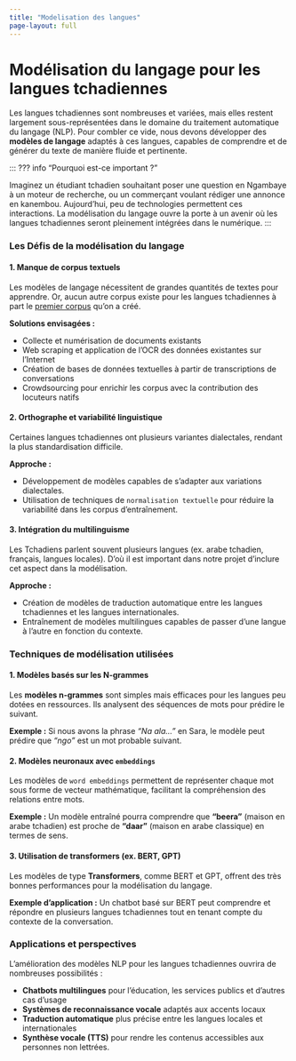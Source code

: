 ```yaml
---
title: "Modelisation des langues"
page-layout: full
---
```


# Modélisation du langage pour les langues tchadiennes

Les langues tchadiennes sont nombreuses et variées, mais elles restent largement sous-représentées dans le domaine du traitement automatique du langage (NLP). Pour combler ce vide, nous devons développer des **modèles de langage** adaptés à ces langues, capables de comprendre et de générer du texte de manière fluide et pertinente.


::: ??? info "Pourquoi est-ce important ?"

  Imaginez un étudiant tchadien souhaitant poser une question en Ngambaye à un moteur de recherche, ou un commerçant voulant rédiger une annonce en kanembou. Aujourd’hui, peu de technologies permettent ces interactions. La modélisation du langage ouvre la porte à un avenir où les langues tchadiennes seront pleinement intégrées dans le numérique.
:::

### Les Défis de la modélisation du langage

#### 1. Manque de corpus textuels

Les modèles de langage nécessitent de grandes quantités de textes pour apprendre. Or, aucun autre corpus existe pour les langues tchadiennes à part le [premier corpus](https://github.com/abdelazizharane/Corpus-Chadian-Languages "Corpus chadian languages") qu'on a créé.

**Solutions envisagées :**

-   Collecte et numérisation de documents existants
-   Web scraping et application de l'OCR des données existantes sur l'Internet
-   Création de bases de données textuelles à partir de transcriptions de conversations
-   Crowdsourcing pour enrichir les corpus avec la contribution des locuteurs natifs

#### 2. Orthographe et variabilité linguistique

Certaines langues tchadiennes ont plusieurs variantes dialectales, rendant la plus standardisation difficile.

**Approche :**

-   Développement de modèles capables de s’adapter aux variations dialectales.
-   Utilisation de techniques de `normalisation textuelle` pour réduire la variabilité dans les corpus d’entraînement.

#### 3. Intégration du multilinguisme

Les Tchadiens parlent souvent plusieurs langues (ex. arabe tchadien, français, langues locales). D'où il est important dans notre projet d'inclure cet aspect dans la modélisation.

**Approche :**

-   Création de modèles de traduction automatique entre les langues tchadiennes et les langues internationales.
-   Entraînement de modèles multilingues capables de passer d’une langue à l’autre en fonction du contexte.

### Techniques de modélisation utilisées

#### 1. Modèles basés sur les N-grammes

Les **modèles n-grammes** sont simples mais efficaces pour les langues peu dotées en ressources. Ils analysent des séquences de mots pour prédire le suivant.

**Exemple :** Si nous avons la phrase *"Na ala..."* en Sara, le modèle peut prédire que *"ngo"* est un mot probable suivant.

#### 2. Modèles neuronaux avec `embeddings`

Les modèles de `word embeddings` permettent de représenter chaque mot sous forme de vecteur mathématique, facilitant la compréhension des relations entre mots.

**Exemple :** Un modèle entraîné pourra comprendre que **"beera"** (maison en arabe tchadien) est proche de **"daar"** (maison en arabe classique) en termes de sens.

#### 3. Utilisation de transformers (ex. BERT, GPT)

Les modèles de type **Transformers**, comme BERT et GPT, offrent des très bonnes performances pour la modélisation du langage.

**Exemple d'application :** Un chatbot basé sur BERT peut comprendre et répondre en plusieurs langues tchadiennes tout en tenant compte du contexte de la conversation.

### Applications et perspectives

L’amélioration des modèles NLP pour les langues tchadiennes ouvrira de nombreuses possibilités :

-   **Chatbots multilingues** pour l’éducation, les services publics et d'autres cas d'usage
-   **Systèmes de reconnaissance vocale** adaptés aux accents locaux
-   **Traduction automatique** plus précise entre les langues locales et internationales
-   **Synthèse vocale (TTS)** pour rendre les contenus accessibles aux personnes non lettrées.
